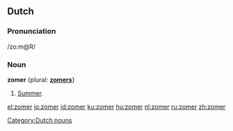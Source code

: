 ==Dutch==
===Pronunciation===
/zo:m@R/

===Noun===
'''zomer''' {plural: '''[[zomers]]'''}
#[[summer|Summer]].

[[Category:Dutch nouns]]

[[el:zomer]]
[[io:zomer]]
[[id:zomer]]
[[ku:zomer]]
[[hu:zomer]]
[[nl:zomer]]
[[ru:zomer]]
[[zh:zomer]]